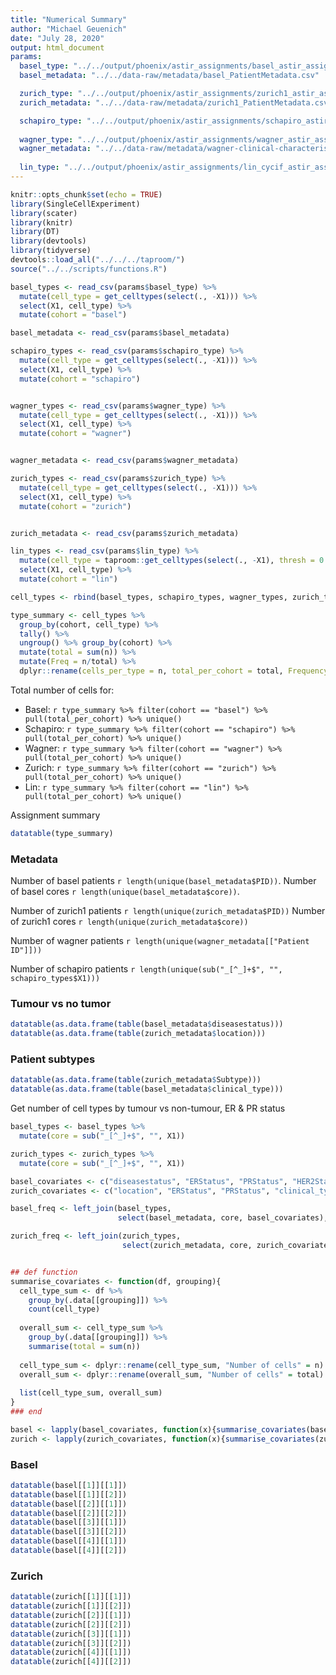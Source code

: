 ```yaml
---
title: "Numerical Summary"
author: "Michael Geuenich"
date: "July 28, 2020"
output: html_document
params:
  basel_type: "../../output/phoenix/astir_assignments/basel_astir_assignments.csv"
  basel_metadata: "../../data-raw/metadata/basel_PatientMetadata.csv"

  zurich_type: "../../output/phoenix/astir_assignments/zurich1_astir_assignments.csv"
  zurich_metadata: "../../data-raw/metadata/zurich1_PatientMetadata.csv"

  schapiro_type: "../../output/phoenix/astir_assignments/schapiro_astir_assignments.csv"
  
  wagner_type: "../../output/phoenix/astir_assignments/wagner_astir_assignments.csv"
  wagner_metadata: "../../data-raw/metadata/wagner-clinical-characteristics.csv"
  
  lin_type: "../../output/phoenix/astir_assignments/lin_cycif_astir_assignments.csv"
---
```


```r
knitr::opts_chunk$set(echo = TRUE)
library(SingleCellExperiment)
library(scater)
library(knitr)
library(DT)
library(devtools)
library(tidyverse)
devtools::load_all("../../../taproom/")
source("../../scripts/functions.R")
```


```r
basel_types <- read_csv(params$basel_type) %>% 
  mutate(cell_type = get_celltypes(select(., -X1))) %>% 
  select(X1, cell_type) %>% 
  mutate(cohort = "basel")

basel_metadata <- read_csv(params$basel_metadata)

schapiro_types <- read_csv(params$schapiro_type) %>% 
  mutate(cell_type = get_celltypes(select(., -X1))) %>% 
  select(X1, cell_type) %>% 
  mutate(cohort = "schapiro")


wagner_types <- read_csv(params$wagner_type) %>% 
  mutate(cell_type = get_celltypes(select(., -X1))) %>% 
  select(X1, cell_type) %>% 
  mutate(cohort = "wagner")


wagner_metadata <- read_csv(params$wagner_metadata)

zurich_types <- read_csv(params$zurich_type) %>% 
  mutate(cell_type = get_celltypes(select(., -X1))) %>% 
  select(X1, cell_type) %>% 
  mutate(cohort = "zurich")


zurich_metadata <- read_csv(params$zurich_metadata)

lin_types <- read_csv(params$lin_type) %>%
  mutate(cell_type = taproom::get_celltypes(select(., -X1), thresh = 0.5)) %>% 
  select(X1, cell_type) %>% 
  mutate(cohort = "lin")

cell_types <- rbind(basel_types, schapiro_types, wagner_types, zurich_types, lin_types)

type_summary <- cell_types %>% 
  group_by(cohort, cell_type) %>% 
  tally() %>% 
  ungroup() %>% group_by(cohort) %>% 
  mutate(total = sum(n)) %>% 
  mutate(Freq = n/total) %>% 
  dplyr::rename(cells_per_type = n, total_per_cohort = total, Frequency = Freq)
```

Total number of cells for: 

- Basel: `r type_summary %>% filter(cohort == "basel") %>% pull(total_per_cohort) %>% unique()`
- Schapiro: `r type_summary %>% filter(cohort == "schapiro") %>% pull(total_per_cohort) %>% unique()`
- Wagner: `r type_summary %>% filter(cohort == "wagner") %>% pull(total_per_cohort) %>% unique()`
- Zurich: `r type_summary %>% filter(cohort == "zurich") %>% pull(total_per_cohort) %>% unique()`
- Lin: `r type_summary %>% filter(cohort == "lin") %>% pull(total_per_cohort) %>% unique()`

Assignment summary
```r
datatable(type_summary)
```




### Metadata
Number of basel patients `r length(unique(basel_metadata$PID))`.
Number of basel cores `r length(unique(basel_metadata$core))`.

Number of zurich1 patients `r length(unique(zurich_metadata$PID))`
Number of zurich1 cores `r length(unique(zurich_metadata$core))`

Number of wagner patients `r length(unique(wagner_metadata[["Patient ID"]]))`

Number of schapiro patients `r length(unique(sub("_[^_]+$", "", schapiro_types$X1)))`


### Tumour vs no tumor
```r
datatable(as.data.frame(table(basel_metadata$diseasestatus)))
datatable(as.data.frame(table(zurich_metadata$location)))
```

### Patient subtypes
```r
datatable(as.data.frame(table(zurich_metadata$Subtype)))
datatable(as.data.frame(table(basel_metadata$clinical_type)))
```


Get number of cell types by tumour vs non-tumour, ER & PR status
```r
basel_types <- basel_types %>% 
  mutate(core = sub("_[^_]+$", "", X1))

zurich_types <- zurich_types %>% 
  mutate(core = sub("_[^_]+$", "", X1))

basel_covariates <- c("diseasestatus", "ERStatus", "PRStatus", "HER2Status", "clinical_type")
zurich_covariates <- c("location", "ERStatus", "PRStatus", "clinical_type")

basel_freq <- left_join(basel_types, 
                        select(basel_metadata, core, basel_covariates), by = "core")

zurich_freq <- left_join(zurich_types,
                         select(zurich_metadata, core, zurich_covariates), by = "core")


## def function
summarise_covariates <- function(df, grouping){
  cell_type_sum <- df %>% 
    group_by(.data[[grouping]]) %>% 
    count(cell_type)
  
  overall_sum <- cell_type_sum %>% 
    group_by(.data[[grouping]]) %>% 
    summarise(total = sum(n))
  
  cell_type_sum <- dplyr::rename(cell_type_sum, "Number of cells" = n)
  overall_sum <- dplyr::rename(overall_sum, "Number of cells" = total)
  
  list(cell_type_sum, overall_sum)
}
### end 

basel <- lapply(basel_covariates, function(x){summarise_covariates(basel_freq, x)})
zurich <- lapply(zurich_covariates, function(x){summarise_covariates(zurich_freq, x)})
```

### Basel
```r
datatable(basel[[1]][[1]])
datatable(basel[[1]][[2]])
datatable(basel[[2]][[1]])
datatable(basel[[2]][[2]])
datatable(basel[[3]][[1]])
datatable(basel[[3]][[2]])
datatable(basel[[4]][[1]])
datatable(basel[[4]][[2]])
```

### Zurich
```r
datatable(zurich[[1]][[1]])
datatable(zurich[[1]][[2]])
datatable(zurich[[2]][[1]])
datatable(zurich[[2]][[2]])
datatable(zurich[[3]][[1]])
datatable(zurich[[3]][[2]])
datatable(zurich[[4]][[1]])
datatable(zurich[[4]][[2]])

```